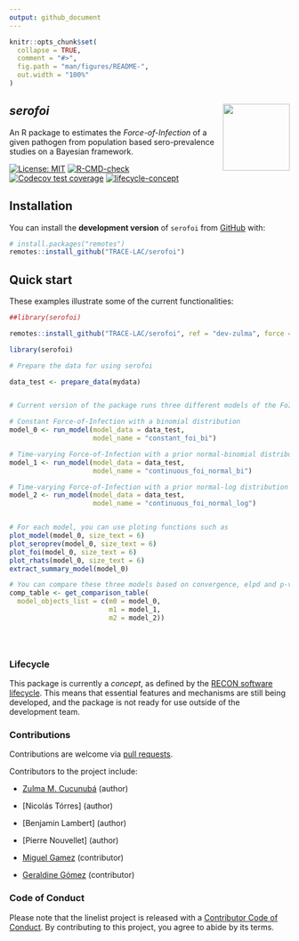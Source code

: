 ```yaml
---
output: github_document
---
```


```r
knitr::opts_chunk$set(
  collapse = TRUE,
  comment = "#>",
  fig.path = "man/figures/README-",
  out.width = "100%"
)
```

## *serofoi* <img src="man/figures/serofoi-logo.png" align="right" width="120" />

An R package to estimates the *Force-of-Infection* of a given pathogen from population
based sero-prevalence studies on a Bayesian framework.


<!-- badges: start -->
[![License: MIT](https://img.shields.io/badge/License-MIT-yellow.svg)](https://opensource.org/licenses/MIT)
[![R-CMD-check](https://github.com/epiverse-trace/readepi/actions/workflows/R-CMD-check.yaml/badge.svg)](https://github.com/epiverse-trace/readepi/actions/workflows/R-CMD-check.yaml)
[![Codecov test coverage](https://codecov.io/gh/epiverse-trace/readepi/branch/main/graph/badge.svg)](https://app.codecov.io/gh/epiverse-trace/readepi?branch=main)
[![lifecycle-concept](https://raw.githubusercontent.com/reconverse/reconverse.github.io/master/images/badge-concept.svg)](https://www.reconverse.org/lifecycle.html#concept) 
<!-- badges: end -->


## Installation
You can install the **development version** of `serofoi` from
[GitHub](https://github.com/) with:

``` r
# install.packages("remotes")
remotes::install_github("TRACE-LAC/serofoi")
```

## Quick start

These examples illustrate some of the current functionalities:

```r
##library(serofoi)

remotes::install_github("TRACE-LAC/serofoi", ref = "dev-zulma", force = TRUE)

library(serofoi)

# Prepare the data for using serofoi

data_test <- prepare_data(mydata)


# Current version of the package runs three different models of the FoI

# Constant Force-of-Infection with a binomial distribution
model_0 <- run_model(model_data = data_test,
                     model_name = "constant_foi_bi")

# Time-varying Force-of-Infection with a prior normal-binomial distribution
model_1 <- run_model(model_data = data_test,
                     model_name = "continuous_foi_normal_bi")

# Time-varying Force-of-Infection with a prior normal-log distribution
model_2 <- run_model(model_data = data_test,
                     model_name = "continuous_foi_normal_log")


# For each model, you can use ploting functions such as
plot_model(model_0, size_text = 6)
plot_seroprev(model_0, size_text = 6)
plot_foi(model_0, size_text = 6)
plot_rhats(model_0, size_text = 6)
extract_summary_model(model_0)

# You can compare these three models based on convergence, elpd and p-values
comp_table <- get_comparison_table(
  model_objects_list = c(m0 = model_0,
                         m1 = model_1,
                         m2 = model_2))





```

### Lifecycle
This package is currently a *concept*, as defined by the [RECON software
lifecycle](https://www.reconverse.org/lifecycle.html). This means that essential
features and mechanisms are still being developed, and the package is not ready
for use outside of the development team.


### Contributions
Contributions are welcome via [pull requests](https://github.com/TRACE-LAC/serofoi/pulls).

Contributors to the project include:

- [Zulma M. Cucunubá](https://github.com/zmcucunuba) (author)
- [Nicolás Tórres] (author)
- [Benjamin Lambert] (author)
- [Pierre Nouvellet] (author)


- [Miguel Gamez](https://github.com/megamezl) (contributor)
- [Geraldine Gómez](https://github.com/megamezl) (contributor)


### Code of Conduct
Please note that the linelist project is released with a 
[Contributor Code of Conduct](https://contributor-covenant.org/version/2/0/CODE_OF_CONDUCT.html).
By contributing to this project, you agree to abide by its terms.
